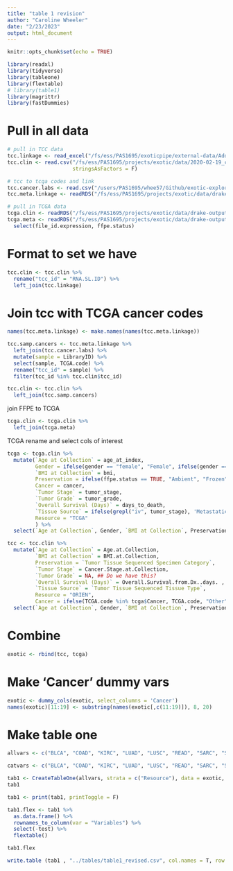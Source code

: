 ```yaml
---
title: "table 1 revision"
author: "Caroline Wheeler"
date: "2/23/2023"
output: html_document
---
```


```r
knitr::opts_chunk$set(echo = TRUE)

library(readxl)
library(tidyverse)
library(tableone)
library(flextable)
# library(table1)
library(magrittr)
library(fastDummies)
```

# Pull in all data
```r
# pull in TCC data
tcc.linkage <- read_excel("/fs/ess/PAS1695/exoticpipe/external-data/Additional Data_Spakowicz_SLids.xlsx")
tcc.clin <- read.csv("/fs/ess/PAS1695/projects/exotic/data/2020-02-19_clinical_aggregated.csv", 
                     stringsAsFactors = F)

# tcc to tcga codes and link
tcc.cancer.labs <- read.csv("/users/PAS1695/whee57/Github/exotic-exploratory/exploratory/data/members-of-TCGA-groups.csv")
tcc.meta.linkage <- readRDS("/fs/ess/PAS1695/projects/exotic/data/drake-output/2022-03-08/tcc.meta.linkage.RDS")

# pull in TCGA data
tcga.clin <- readRDS("/fs/ess/PAS1695/projects/exotic/data/drake-output/2022-03-08/tcga.clin.tum.RDS")
tcga.meta <- readRDS("/fs/ess/PAS1695/projects/exotic/data/drake-output/2022-03-08/tcga.meta.RDS") %>%
  select(file_id.expression, ffpe.status)
```

# Format to set we have
```r
tcc.clin <- tcc.clin %>%
  rename("tcc_id" = "RNA.SL.ID") %>%
  left_join(tcc.linkage) 
```

# Join tcc with TCGA cancer codes
```r
names(tcc.meta.linkage) <- make.names(names(tcc.meta.linkage))

tcc.samp.cancers <- tcc.meta.linkage %>%
  left_join(tcc.cancer.labs) %>%
  mutate(sample = LibraryID) %>%
  select(sample, TCGA.code) %>%
  rename("tcc_id" = sample) %>%
  filter(tcc_id %in% tcc.clin$tcc_id)

tcc.clin <- tcc.clin %>%
  left_join(tcc.samp.cancers)
```

join FFPE to TCGA
```r
tcga.clin <- tcga.clin %>%
  left_join(tcga.meta)
```


TCGA rename and select cols of interest
```r
tcga <- tcga.clin %>%
  mutate(`Age at Collection` = age_at_index,
         Gender = ifelse(gender == "female", "Female", ifelse(gender == "male", "Male", gender)),
         `BMI at Collection` = bmi,
         Preservation = ifelse(ffpe.status == TRUE, "Ambient", "Frozen"), # where is this info??
         Cancer = cancer,
         `Tumor Stage` = tumor_stage,
         `Tumor Grade` = tumor_grade,
         `Overall Survival (Days)` = days_to_death,
         `Tissue Source` = ifelse(grepl("iv", tumor_stage), 'Metastatic', 'Primary'),
         Resource = "TCGA"
         ) %>%
  select(`Age at Collection`, Gender, `BMI at Collection`, Preservation, Cancer, `Tumor Stage`, `Tumor Grade`, `Overall Survival (Days)`, `Tissue Source`, Resource)
```

```r
tcc <- tcc.clin %>%
  mutate(`Age at Collection` = Age.at.Collection,
         `BMI at Collection` = BMI.at.Collection,
         Preservation = `Tumor Tissue Sequenced Specimen Category`,
         `Tumor Stage` = Cancer.Stage.at.Collection,
         `Tumor Grade` = NA, ## Do we have this? 
         `Overall Survival (Days)` = Overall.Survival.from.Dx..days. ,
         `Tissue Source` = `Tumor Tissue Sequenced Tissue Type`,
         Resource = "ORIEN",
         Cancer = ifelse(TCGA.code %in% tcga$Cancer, TCGA.code, "Other")) %>%
  select(`Age at Collection`, Gender, `BMI at Collection`, Preservation, Cancer, `Tumor Stage`, `Tumor Grade`, `Overall Survival (Days)`, `Tissue Source`, Resource)
```

<!-- # Adjust Stage TCC -->
<!-- ```{r} -->
<!-- table(tcc$`Tumor Stage`) -->
<!-- ``` -->

<!-- # Adjust Stage TCGA -->
<!-- ```{r} -->
<!-- table(tcga$`Tumor Stage`) -->
<!-- tcga <- tcga %>%  -->
<!--   mutate(Stage = case_when(Stage == "0a" ~ 'Stage 0',  -->
<!--                            Stage == "I" | Stage == "IA" | Stage == "IB" ~ "Stage 1",  -->
<!--                            Stage == "II" | Stage == "IIA" | Stage == "IIB" | Stage == "IIC" ~ "Stage 2",  -->
<!--                            Stage == "III" | Stage == "IIIB" | Stage == "IIIC" ~ "Stage 3",  -->
<!--                            Stage == "IV" | Stage == "IVA" | Stage == "IVC" ~ "Stage 4",  -->
<!--                           Stage == "Unknown/Not Reported" | Stage == "No TNM applicable for this site/histology combination" | Stage == "Unknown/Not Applicable" ~ "NA",)) -->
<!-- ``` -->

# Combine
```r
exotic <- rbind(tcc, tcga)
```

# Make 'Cancer' dummy vars
```r
exotic <- dummy_cols(exotic, select_columns = 'Cancer')
names(exotic)[11:19] <- substring(names(exotic[,c(11:19)]), 8, 20)
```

# Make table one 
```r
allvars <- c("BLCA", "COAD", "KIRC", "LUAD", "LUSC", "READ", "SARC", "SKCM", "Other", "Age at Collection", "Gender", "BMI at Collection", "Preservation", "Overall Survival (Days)", "Tissue Source")

catvars <- c("BLCA", "COAD", "KIRC", "LUAD", "LUSC", "READ", "SARC", "SKCM", "Other", "Gender", "Preservation", "Tissue Source")

tab1 <- CreateTableOne(allvars, strata = c("Resource"), data = exotic, factorVars = catvars)
tab1
```

```r
tab1 <- print(tab1, printToggle = F)

tab1.flex <- tab1 %>%
  as.data.frame() %>%
  rownames_to_column(var = "Variables") %>%
  select(-test) %>%
  flextable()

tab1.flex
```


```r
write.table (tab1 , "../tables/table1_revised.csv", col.names = T, row.names = F, append = T, sep=',')
```


